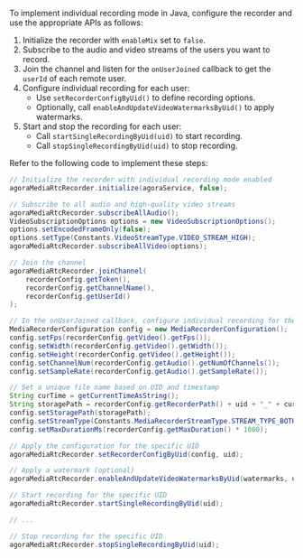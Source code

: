 <PlatformWrapper platform="linux-java">

To implement individual recording mode in Java, configure the recorder and use the appropriate APIs as follows:

1. Initialize the recorder with `enableMix` set to `false`.
2. Subscribe to the audio and video streams of the users you want to record.
3. Join the channel and listen for the `onUserJoined` callback to get the `userId` of each remote user.
4. Configure individual recording for each user:
   - Use `setRecorderConfigByUid()` to define recording options.
   - Optionally, call `enableAndUpdateVideoWatermarksByUid()` to apply watermarks.
5. Start and stop the recording for each user:
   - Call `startSingleRecordingByUid(uid)` to start recording.
   - Call `stopSingleRecordingByUid(uid)` to stop recording.

Refer to the following code to implement these steps:

```java
// Initialize the recorder with individual recording mode enabled
agoraMediaRtcRecorder.initialize(agoraService, false);

// Subscribe to all audio and high-quality video streams
agoraMediaRtcRecorder.subscribeAllAudio();
VideoSubscriptionOptions options = new VideoSubscriptionOptions();
options.setEncodedFrameOnly(false);
options.setType(Constants.VideoStreamType.VIDEO_STREAM_HIGH);
agoraMediaRtcRecorder.subscribeAllVideo(options);

// Join the channel
agoraMediaRtcRecorder.joinChannel(
    recorderConfig.getToken(),
    recorderConfig.getChannelName(),
    recorderConfig.getUserId()
);

// In the onUserJoined callback, configure individual recording for the user
MediaRecorderConfiguration config = new MediaRecorderConfiguration();
config.setFps(recorderConfig.getVideo().getFps());
config.setWidth(recorderConfig.getVideo().getWidth());
config.setHeight(recorderConfig.getVideo().getHeight());
config.setChannelNum(recorderConfig.getAudio().getNumOfChannels());
config.setSampleRate(recorderConfig.getAudio().getSampleRate());

// Set a unique file name based on UID and timestamp
String curTime = getCurrentTimeAsString();
String storagePath = recorderConfig.getRecorderPath() + uid + "_" + curTime + ".mp4";
config.setStoragePath(storagePath);
config.setStreamType(Constants.MediaRecorderStreamType.STREAM_TYPE_BOTH);
config.setMaxDurationMs(recorderConfig.getMaxDuration() * 1000);

// Apply the configuration for the specific UID
agoraMediaRtcRecorder.setRecorderConfigByUid(config, uid);

// Apply a watermark (optional)
agoraMediaRtcRecorder.enableAndUpdateVideoWatermarksByUid(watermarks, uid);

// Start recording for the specific UID
agoraMediaRtcRecorder.startSingleRecordingByUid(uid);

// ...

// Stop recording for the specific UID
agoraMediaRtcRecorder.stopSingleRecordingByUid(uid);
```
</PlatformWrapper>